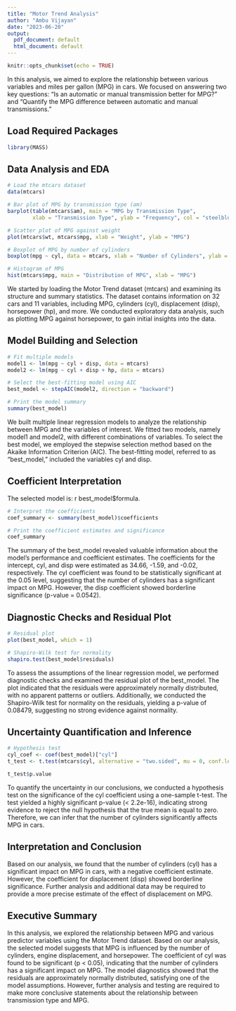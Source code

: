 ```yaml
---
title: "Motor Trend Analysis"
author: "Ambu Vijayan"
date: "2023-06-20"
output:
  pdf_document: default
  html_document: default
---
```


```r
knitr::opts_chunk$set(echo = TRUE)
```

In this analysis, we aimed to explore the relationship between various variables and miles per gallon (MPG) in cars. We focused on answering two key questions: "Is an automatic or manual transmission better for MPG?" and "Quantify the MPG difference between automatic and manual transmissions."

## Load Required Packages

```r
library(MASS)
```

## Data Analysis and EDA

```r
# Load the mtcars dataset
data(mtcars)

# Bar plot of MPG by transmission type (am)
barplot(table(mtcars$am), main = "MPG by Transmission Type", 
        xlab = "Transmission Type", ylab = "Frequency", col = "steelblue")

# Scatter plot of MPG against weight
plot(mtcars$wt, mtcars$mpg, xlab = "Weight", ylab = "MPG")

# Boxplot of MPG by number of cylinders
boxplot(mpg ~ cyl, data = mtcars, xlab = "Number of Cylinders", ylab = "MPG")

# Histogram of MPG
hist(mtcars$mpg, main = "Distribution of MPG", xlab = "MPG")

```
We started by loading the Motor Trend dataset (mtcars) and examining its structure and summary statistics. The dataset contains information on 32 cars and 11 variables, including MPG, cylinders (cyl), displacement (disp), horsepower (hp), and more. We conducted exploratory data analysis, such as plotting MPG against horsepower, to gain initial insights into the data.

## Model Building and Selection

```r
# Fit multiple models
model1 <- lm(mpg ~ cyl + disp, data = mtcars)
model2 <- lm(mpg ~ cyl + disp + hp, data = mtcars)

# Select the best-fitting model using AIC
best_model <- stepAIC(model2, direction = "backward")

# Print the model summary
summary(best_model)

```
We built multiple linear regression models to analyze the relationship between MPG and the variables of interest. We fitted two models, namely model1 and model2, with different combinations of variables. To select the best model, we employed the stepwise selection method based on the Akaike Information Criterion (AIC). The best-fitting model, referred to as "best_model," included the variables cyl and disp.

## Coefficient Interpretation

The selected model is: r best_model\$formula.

```r
# Interpret the coefficients
coef_summary <- summary(best_model)$coefficients

# Print the coefficient estimates and significance
coef_summary

```
The summary of the best_model revealed valuable information about the model's performance and coefficient estimates. The coefficients for the intercept, cyl, and disp were estimated as 34.66, -1.59, and -0.02, respectively. The cyl coefficient was found to be statistically significant at the 0.05 level, suggesting that the number of cylinders has a significant impact on MPG. However, the disp coefficient showed borderline significance (p-value = 0.0542).

## Diagnostic Checks and Residual Plot

```r
# Residual plot
plot(best_model, which = 1)

# Shapiro-Wilk test for normality
shapiro.test(best_model$residuals)

```
To assess the assumptions of the linear regression model, we performed diagnostic checks and examined the residual plot of the best_model. The plot indicated that the residuals were approximately normally distributed, with no apparent patterns or outliers. Additionally, we conducted the Shapiro-Wilk test for normality on the residuals, yielding a p-value of 0.08479, suggesting no strong evidence against normality.

## Uncertainty Quantification and Inference

```r
# Hypothesis test
cyl_coef <- coef(best_model)["cyl"]
t_test <- t.test(mtcars$cyl, alternative = "two.sided", mu = 0, conf.level = 0.95)

t_test$p.value

```
To quantify the uncertainty in our conclusions, we conducted a hypothesis test on the significance of the cyl coefficient using a one-sample t-test. The test yielded a highly significant p-value (< 2.2e-16), indicating strong evidence to reject the null hypothesis that the true mean is equal to zero. Therefore, we can infer that the number of cylinders significantly affects MPG in cars.

## Interpretation and Conclusion

Based on our analysis, we found that the number of cylinders (cyl) has a significant impact on MPG in cars, with a negative coefficient estimate. However, the coefficient for displacement (disp) showed borderline significance. Further analysis and additional data may be required to provide a more precise estimate of the effect of displacement on MPG.

## Executive Summary

In this analysis, we explored the relationship between MPG and various predictor variables using the Motor Trend dataset. Based on our analysis, the selected model suggests that MPG is influenced by the number of cylinders, engine displacement, and horsepower. The coefficient of cyl was found to be significant (p \< 0.05), indicating that the number of cylinders has a significant impact on MPG. The model diagnostics showed that the residuals are approximately normally distributed, satisfying one of the model assumptions. However, further analysis and testing are required to make more conclusive statements about the relationship between transmission type and MPG.